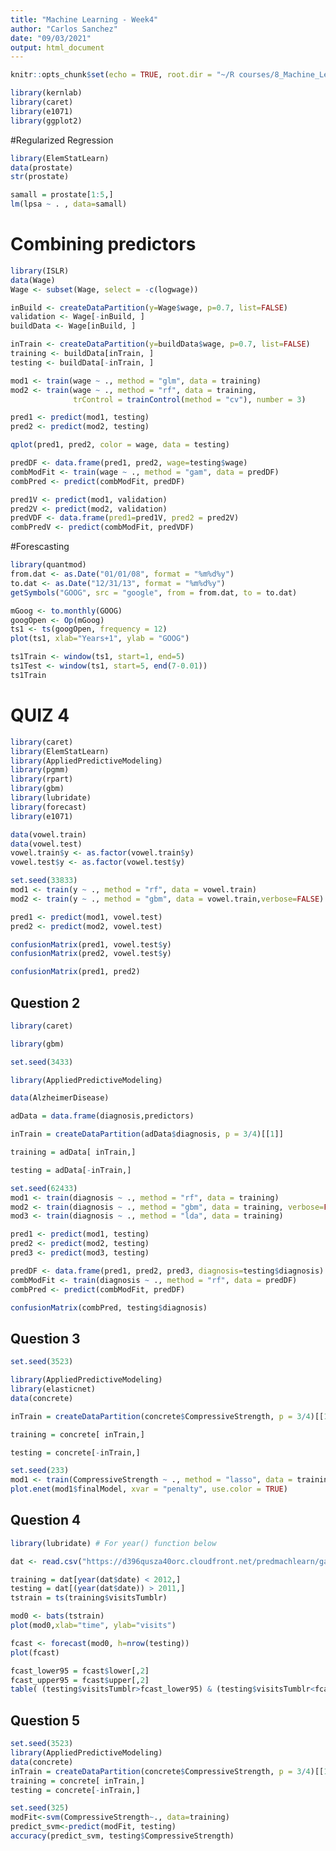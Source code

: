 ```yaml
---
title: "Machine Learning - Week4"
author: "Carlos Sanchez"
date: "09/03/2021"
output: html_document
---
```



```r
knitr::opts_chunk$set(echo = TRUE, root.dir = "~/R courses/8_Machine_Learning/Week4")
```


 
 
```r
library(kernlab)
library(caret)
library(e1071)
library(ggplot2)
```


#Regularized Regression

```r
library(ElemStatLearn)
data(prostate)
str(prostate)
```


```r
samall = prostate[1:5,]
lm(lpsa ~ . , data=samall)
```


# Combining predictors

```r
library(ISLR)
data(Wage)
Wage <- subset(Wage, select = -c(logwage))
```


```r
inBuild <- createDataPartition(y=Wage$wage, p=0.7, list=FALSE)
validation <- Wage[-inBuild, ]
buildData <- Wage[inBuild, ]

inTrain <- createDataPartition(y=buildData$wage, p=0.7, list=FALSE)
training <- buildData[inTrain, ]
testing <- buildData[-inTrain, ]
```



```r
mod1 <- train(wage ~ ., method = "glm", data = training)
mod2 <- train(wage ~ ., method = "rf", data = training, 
              trControl = trainControl(method = "cv"), number = 3)
```


```r
pred1 <- predict(mod1, testing)
pred2 <- predict(mod2, testing)

qplot(pred1, pred2, color = wage, data = testing)
```



```r
predDF <- data.frame(pred1, pred2, wage=testing$wage)
combModFit <- train(wage ~ ., method = "gam", data = predDF)
combPred <- predict(combModFit, predDF)
```


```r
pred1V <- predict(mod1, validation)
pred2V <- predict(mod2, validation)
predVDF <- data.frame(pred1=pred1V, pred2 = pred2V)
combPredV <- predict(combModFit, predVDF)
```


#Forescasting

```r
library(quantmod)
from.dat <- as.Date("01/01/08", format = "%m%d%y")
to.dat <- as.Date("12/31/13", format = "%m%d%y")
getSymbols("GOOG", src = "google", from = from.dat, to = to.dat)
```


```r
mGoog <- to.monthly(GOOG)
googOpen <- Op(mGoog)
ts1 <- ts(googOpen, frequency = 12)
plot(ts1, xlab="Years+1", ylab = "GOOG")
```



```r
ts1Train <- window(ts1, start=1, end=5)
ts1Test <- window(ts1, start=5, end(7-0.01))
ts1Train
```



# QUIZ 4


```r
library(caret)
library(ElemStatLearn)
library(AppliedPredictiveModeling)
library(pgmm)
library(rpart)
library(gbm)
library(lubridate)
library(forecast)
library(e1071)
```



```r
data(vowel.train)
data(vowel.test)
vowel.train$y <- as.factor(vowel.train$y)
vowel.test$y <- as.factor(vowel.test$y)
```


```r
set.seed(33833)
mod1 <- train(y ~ ., method = "rf", data = vowel.train)
mod2 <- train(y ~ ., method = "gbm", data = vowel.train,verbose=FALSE)

```



```r
pred1 <- predict(mod1, vowel.test)
pred2 <- predict(mod2, vowel.test)

```

```r
confusionMatrix(pred1, vowel.test$y)
confusionMatrix(pred2, vowel.test$y)
```



```r
confusionMatrix(pred1, pred2)
```


## Question 2

```r
library(caret)

library(gbm)

set.seed(3433)

library(AppliedPredictiveModeling)

data(AlzheimerDisease)

adData = data.frame(diagnosis,predictors)

inTrain = createDataPartition(adData$diagnosis, p = 3/4)[[1]]

training = adData[ inTrain,]

testing = adData[-inTrain,]
```



```r
set.seed(62433)
mod1 <- train(diagnosis ~ ., method = "rf", data = training)
mod2 <- train(diagnosis ~ ., method = "gbm", data = training, verbose=FALSE)
mod3 <- train(diagnosis ~ ., method = "lda", data = training)

```


```r
pred1 <- predict(mod1, testing)
pred2 <- predict(mod2, testing)
pred3 <- predict(mod3, testing)
```


```r
predDF <- data.frame(pred1, pred2, pred3, diagnosis=testing$diagnosis)
combModFit <- train(diagnosis ~ ., method = "rf", data = predDF)
combPred <- predict(combModFit, predDF)
```



```r
confusionMatrix(combPred, testing$diagnosis)
```


## Question 3

```r
set.seed(3523)

library(AppliedPredictiveModeling)
library(elasticnet)
data(concrete)

inTrain = createDataPartition(concrete$CompressiveStrength, p = 3/4)[[1]]

training = concrete[ inTrain,]

testing = concrete[-inTrain,]
```



```r
set.seed(233)
mod1 <- train(CompressiveStrength ~ ., method = "lasso", data = training)
plot.enet(mod1$finalModel, xvar = "penalty", use.color = TRUE)

```

## Question 4 


```r
library(lubridate) # For year() function below

dat <- read.csv("https://d396qusza40orc.cloudfront.net/predmachlearn/gaData.csv")

training = dat[year(dat$date) < 2012,]
testing = dat[(year(dat$date)) > 2011,]
tstrain = ts(training$visitsTumblr)
```


```r
mod0 <- bats(tstrain)
plot(mod0,xlab="time", ylab="visits")
```



```r
fcast <- forecast(mod0, h=nrow(testing))
plot(fcast)
```


```r
fcast_lower95 = fcast$lower[,2]
fcast_upper95 = fcast$upper[,2]
table( (testing$visitsTumblr>fcast_lower95) & (testing$visitsTumblr<fcast_upper95) )
```

## Question 5


```r
set.seed(3523)
library(AppliedPredictiveModeling)
data(concrete)
inTrain = createDataPartition(concrete$CompressiveStrength, p = 3/4)[[1]]
training = concrete[ inTrain,]
testing = concrete[-inTrain,]
```


```r
set.seed(325)
modFit<-svm(CompressiveStrength~., data=training)
predict_svm<-predict(modFit, testing)
accuracy(predict_svm, testing$CompressiveStrength)
```

